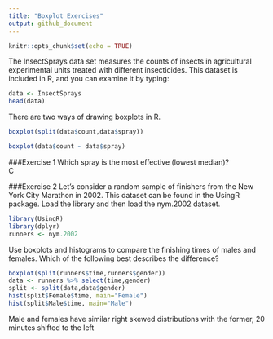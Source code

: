 ```yaml
---
title: "Boxplot Exercises"
output: github_document
---
```


```r
knitr::opts_chunk$set(echo = TRUE)
```

The InsectSprays data set measures the counts of insects in agricultural experimental units treated with different insecticides. This dataset is included in R, and you can examine it by typing:  
```r
data <- InsectSprays
head(data)
```  
There are two ways of drawing boxplots in R.  
```r
boxplot(split(data$count,data$spray))
```
```r
boxplot(data$count ~ data$spray)
```  

###Exercise 1
Which spray is the most effective (lowest median)?  
C  

###Exercise 2
Let's consider a random sample of finishers from the New York City Marathon in 2002. This dataset can be found in the UsingR package. Load the library and then load the nym.2002 dataset.  
```r
library(UsingR)
library(dplyr)
runners <- nym.2002
```
Use boxplots and histograms to compare the finishing times of males and females. Which of the following best describes the difference?  
```r
boxplot(split(runners$time,runners$gender)) 
data <- runners %>% select(time,gender)
split <- split(data,data$gender)
hist(split$Female$time, main="Female")
hist(split$Male$time, main="Male")

```
Male and females have similar right skewed distributions with the former, 20 minutes shifted to the left

